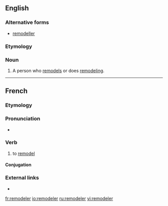 ==English==

===Alternative forms===
* [[remodeller]]

===Etymology===
{{suffix|remodel|er|lang=en}}

===Noun===
{{en-noun}}

# A person who [[remodel]]s or does [[remodeling]].

----

==French==

===Etymology===
{{prefix|re|modeler|lang=fr}}

===Pronunciation===
* {{IPA|/ʁə.mo.də.le/|lang=fr}}

===Verb===
{{fr-verb}}

# {{label|fr|transitive}} to [[remodel]]

====Conjugation====
{{fr-conj-e-er|remod|l|avoir}}

===External links===
* {{R:TLFi}}

[[fr:remodeler]]
[[io:remodeler]]
[[ru:remodeler]]
[[vi:remodeler]]